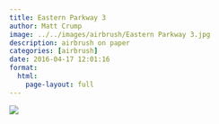 ```yaml
---
title: Eastern Parkway 3
author: Matt Crump
image: ../../images/airbrush/Eastern Parkway 3.jpg
description: airbrush on paper
categories: [airbrush]
date: 2016-04-17 12:01:16
format:
  html:
    page-layout: full
---
```


![](../../images/airbrush/Eastern Parkway 3.jpg)

